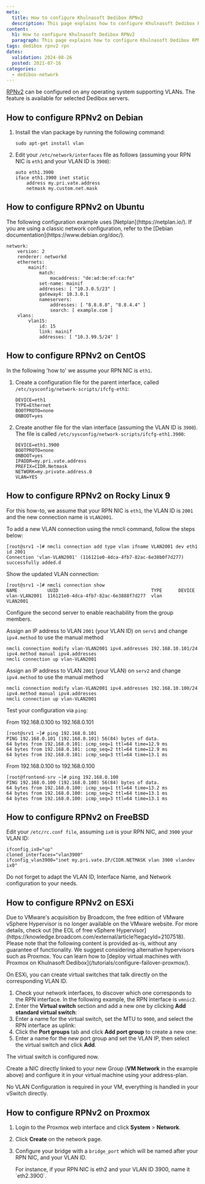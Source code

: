 ```yaml
---
meta:
  title: How to configure Khulnasoft Dedibox RPNv2
  description: This page explains how to configure Khulnasoft Dedibox RPNv2 on a Dedibox dedicated server.
content:
  h1: How to configure Khulnasoft Dedibox RPNv2
  paragraph: This page explains how to configure Khulnasoft Dedibox RPNv2 on a Dedibox dedicated server.
tags: dedibox rpnv2 rpn
dates:
  validation: 2024-08-26
  posted: 2021-07-16
categories:
  - dedibox-network
---
```


[RPNv2](/dedibox-network/rpn/concepts/#rpn-v2) can be configured on any operating system supporting VLANs. The feature is available for selected Dedibox servers.

## How to configure RPNv2 on Debian

1. Install the vlan package by running the following command:
    ```
    sudo apt-get install vlan
    ```
2. Edit your `/etc/network/interfaces` file as follows (assuming your RPN NIC is `eth1` and your VLAN ID is `3900`):
    ```
    auto eth1.3900
    iface eth1.3900 inet static
        address my.pri.vate.address
        netmask my.custom.net.mask
    ```

## How to configure RPNv2 on Ubuntu

<Message type="note">
  The following configuration example uses [Netplan](https://netplan.io/). If you are using a classic network configuration, refer to the [Debian documentation](https://www.debian.org/doc/).
</Message>

```
network:
    version: 2
    renderer: networkd
    ethernets:
        mainif:
            match:
                macaddress: "de:ad:be:ef:ca:fe"
            set-name: mainif
            addresses: [ "10.3.0.5/23" ]
            gateway4: 10.3.0.1
            nameservers:
                addresses: [ "8.8.8.8", "8.8.4.4" ]
                search: [ example.com ]
    vlans:
        vlan15:
            id: 15
            link: mainif
            addresses: [ "10.3.99.5/24" ]
```

## How to configure RPNv2 on CentOS

In the following 'how to' we assume your RPN NIC is `eth1`.

1. Create a configuration file for the parent interface, called `/etc/sysconfig/network-scripts/ifcfg-eth1`:
    ```
    DEVICE=eth1
    TYPE=Ethernet
    BOOTPROTO=none
    ONBOOT=yes
    ```
2. Create another file for the vlan interface (assuming the VLAN ID is `3900`). The file is called `/etc/sysconfig/network-scripts/ifcfg-eth1.3900`:
    ```
    DEVICE=eth1.3900
    BOOTPROTO=none
    ONBOOT=yes
    IPADDR=my.pri.vate.address
    PREFIX=CIDR.Netmask
    NETWORK=my.private.address.0
    VLAN=YES
    ```
## How to configure RPNv2 on Rocky Linux 9

For this how-to, we assume that your RPN NIC is `eth1`, the VLAN ID is `2001` and the new connection name is `VLAN2001`.

To add a new VLAN connection using the nmcli command, follow the steps below:

```
[root@srv1 ~]# nmcli connection add type vlan ifname VLAN2001 dev eth1 id 2001
Connection 'vlan-VLAN2001' (116121e0-4dca-4fb7-82ac-6e38b0f7d277) successfully added.d
```

Show the updated VLAN connection:

```
[root@srv1 ~]# nmcli connection show 
NAME           UUID                                  TYPE      DEVICE   
vlan-VLAN2001  116121e0-4dca-4fb7-82ac-6e3888f7d277  vlan      VLAN2001
```

Configure the second server to enable reachability from the group members.

Assign an IP address to VLAN `2001` (your VLAN ID) on `serv1` and change `ipv4.method` to use the manual method

```
nmcli connection modify vlan-VLAN2001 ipv4.addresses 192.168.10.101/24 ipv4.method manual ipv4.addresses
nmcli connection up vlan-VLAN2001
```

Assign an IP address to VLAN `2001` (your VLAN) on `serv2` and change `ipv4.method` to use the manual method

```
nmcli connection modify vlan-VLAN2001 ipv4.addresses 192.168.10.100/24 ipv4.method manual ipv4.addresses
nmcli connection up vlan-VLAN2001
```

Test your configuration via `ping`:

From 192.168.0.100 to 192.168.0.101

```
[root@srv1 ~]# ping 192.168.0.101
PING 192.168.0.101 (192.168.0.101) 56(84) bytes of data.
64 bytes from 192.168.0.101: icmp_seq=1 ttl=64 time=12.9 ms
64 bytes from 192.168.0.101: icmp_seq=2 ttl=64 time=12.9 ms
64 bytes from 192.168.0.101: icmp_seq=3 ttl=64 time=13.1 ms
```

From 192.168.0.100 to 192.168.0.100

```
[root@frontend-srv ~]# ping 192.168.0.100
PING 192.168.0.100 (192.168.0.100) 56(84) bytes of data.
64 bytes from 192.168.0.100: icmp_seq=1 ttl=64 time=13.2 ms
64 bytes from 192.168.0.100: icmp_seq=2 ttl=64 time=13.1 ms
64 bytes from 192.168.0.100: icmp_seq=3 ttl=64 time=13.1 ms
```

## How to configure RPNv2 on FreeBSD

Edit your `/etc/rc.conf file`, assuming `ix0` is your RPN NIC, and `3900` your VLAN ID:

```
ifconfig_ix0="up"
cloned_interfaces="vlan3900"
ifconfig_vlan3900="inet my.pri.vate.IP/CIDR.NETMASK vlan 3900 vlandev ix0"
```

Do not forget to adapt the VLAN ID, Interface Name, and Network configuration to your needs.

## How to configure RPNv2 on ESXi

<Message type="important">
  Due to VMware's acquisition by Broadcom, the free edition of VMware vSphere Hypervisor is no longer available on the VMware website. For more details, check out [the EOL of free vSphere Hypervisor](https://knowledge.broadcom.com/external/article?legacyId=2107518). Please note that the following content is provided as-is, without any guarantee of functionality.
We suggest considering alternative hypervisors such as Proxmox. You can learn how to [deploy virtual machines with Proxmox on Khulnasoft Dedibox](/tutorials/configure-failover-proxmox/).
</Message>

On ESXi, you can create virtual switches that talk directly on the corresponding VLAN ID.

1. Check your network interfaces, to discover which one corresponds to the RPN interface. In the following example, the RPN interface is `vmnic2`.
    <Lightbox src ="khulnasoft_esxi_interfaces.webp" />
2. Enter the **Virtual switch** section and add a new one by clicking **Add standard virtual switch**:
    <Lightbox src="khulnasoft_esxi_vswitch.webp" />
3. Enter a name for the virtual switch, set the MTU to `9000`, and select the RPN interface as uplink:
    <Lightbox src="khulnasoft_esxi_rpn.webp" />
4. Click the **Port groups** tab and click **Add port group** to create a new one:
    <Lightbox src="khulnasoft_esxi_port_group.webp" />
5. Enter a name for the new port group and set the VLAN IP, then select the virtual switch and click **Add**.
    <Lightbox src="khulnasoft_esxi_vlan.webp" />

The virtual switch is configured now.

Create a NIC directly linked to your new Group (**VM Network** in the example above) and configure it in your virtual machine using your address-plan. 

<Message type="tip">
  No VLAN Configuration is required in your VM, everything is handled in your vSwitch directly.
</Message>

## How to configure RPNv2 on Proxmox

1. Login to the Proxmox web interface and click **System** > **Network**.
2. Click **Create** on the network page.
3. Configure your bridge with a `bridge_port` which will be named after your RPN NIC, and your VLAN ID.
    <Lightbox src="khulnasoft_proxmox_rpn.webp" />

    <Message type="tip">
      For instance, if your RPN NIC is eth2 and your VLAN ID 3900, name it `eth2.3900`.
    </Message>



